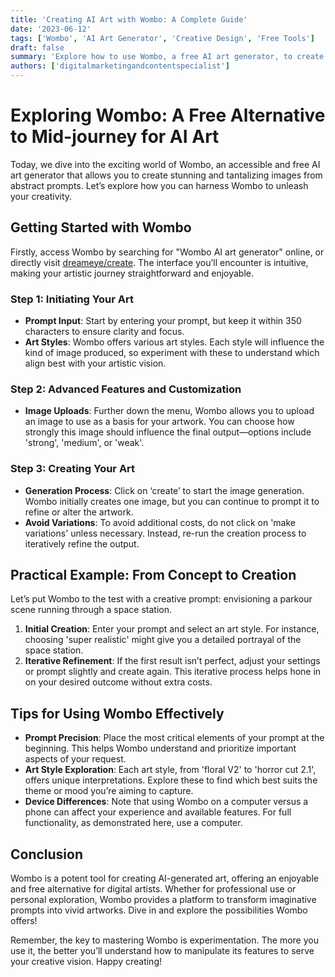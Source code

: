 ```yaml
---
title: 'Creating AI Art with Wombo: A Complete Guide'
date: '2023-06-12'
tags: ['Wombo', 'AI Art Generator', 'Creative Design', 'Free Tools']
draft: false
summary: 'Explore how to use Wombo, a free AI art generator, to create visually striking images. This guide provides a step-by-step process on how to leverage Wombo’s capabilities to generate art from abstract prompts, including details on art styles and customizations.'
authors: ['digitalmarketingandcontentspecialist']
---
```


# Exploring Wombo: A Free Alternative to Mid-journey for AI Art

Today, we dive into the exciting world of Wombo, an accessible and free AI art generator that allows you to create stunning and tantalizing images from abstract prompts. Let’s explore how you can harness Wombo to unleash your creativity.

## Getting Started with Wombo

Firstly, access Wombo by searching for "Wombo AI art generator" online, or directly visit [dreameye/create](https://dreameye.slash/create). The interface you’ll encounter is intuitive, making your artistic journey straightforward and enjoyable.

### Step 1: Initiating Your Art

- **Prompt Input**: Start by entering your prompt, but keep it within 350 characters to ensure clarity and focus.
- **Art Styles**: Wombo offers various art styles. Each style will influence the kind of image produced, so experiment with these to understand which align best with your artistic vision.

### Step 2: Advanced Features and Customization

- **Image Uploads**: Further down the menu, Wombo allows you to upload an image to use as a basis for your artwork. You can choose how strongly this image should influence the final output—options include 'strong', 'medium', or 'weak'.

### Step 3: Creating Your Art

- **Generation Process**: Click on ‘create’ to start the image generation. Wombo initially creates one image, but you can continue to prompt it to refine or alter the artwork.
- **Avoid Variations**: To avoid additional costs, do not click on 'make variations' unless necessary. Instead, re-run the creation process to iteratively refine the output.

## Practical Example: From Concept to Creation

Let’s put Wombo to the test with a creative prompt: envisioning a parkour scene running through a space station.

1. **Initial Creation**: Enter your prompt and select an art style. For instance, choosing 'super realistic' might give you a detailed portrayal of the space station.
2. **Iterative Refinement**: If the first result isn’t perfect, adjust your settings or prompt slightly and create again. This iterative process helps hone in on your desired outcome without extra costs.

## Tips for Using Wombo Effectively

- **Prompt Precision**: Place the most critical elements of your prompt at the beginning. This helps Wombo understand and prioritize important aspects of your request.
- **Art Style Exploration**: Each art style, from 'floral V2' to 'horror cut 2.1', offers unique interpretations. Explore these to find which best suits the theme or mood you’re aiming to capture.
- **Device Differences**: Note that using Wombo on a computer versus a phone can affect your experience and available features. For full functionality, as demonstrated here, use a computer.

## Conclusion

Wombo is a potent tool for creating AI-generated art, offering an enjoyable and free alternative for digital artists. Whether for professional use or personal exploration, Wombo provides a platform to transform imaginative prompts into vivid artworks. Dive in and explore the possibilities Wombo offers!

Remember, the key to mastering Wombo is experimentation. The more you use it, the better you’ll understand how to manipulate its features to serve your creative vision. Happy creating!

